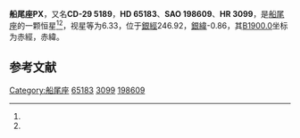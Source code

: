 {{Starbox begin
| name = 船尾座PX
}}
{{Starbox observe
| epoch = [[J2000.0|J2000.0]]
| constell = [[船尾座|船尾座]]<ref name=SIMBAD>{{cite web
 | url=http://simbad.u-strasbg.fr/simbad/sim-id?Ident=HR+3099
 | title =Pulsating variable Star
 | publisher=Centre de Données astronomiques de Strasbourg
 | work=SIMBAD
 | accessdate=2012-07-13}}</ref><ref name=DATA>{{cite web
 | url=http://vizier.u-strasbg.fr/viz-bin/VizieR-5?-out.add=.&-source=5050&-corr=PK=HR&-out.max=9999&HR=3099
 | title =VizieR Detailed Page
 | accessdate=2012-07-13}}</ref>
| 星官 = 
| ra = {{RA|7|56|22.8}}<ref name=SIMBAD /><ref name=DATA />
| dec = {{DEC|-30|17|7}}<ref name=SIMBAD /><ref name=DATA />
| appmag_v = 6.33<ref name=SIMBAD /><ref name=DATA />
}}
{{Starbox character
| class = M6III<ref name=SIMBAD /><ref name=DATA />
| b-v = 1.66<ref name=SIMBAD /><ref name=DATA />
| u-b = 1.5<ref name=SIMBAD /><ref name=DATA />
| r-i = <ref name=SIMBAD /><ref name=DATA />
| variable = 
}}
{{Starbox astrometry
| radial_v = 1.5
| prop_mo_ra = 21
| parallax = 
| p_error = 
}}
{{Starbox catalog
| names =CD-29 5189，[[SAO星表|SAO]] 198609，[[HD星表|HD]] 65183，[[HR星表|HR]] 3099}}
{{Starbox reference |Simbad=HR+3099}}
{{Starbox end}}

'''船尾座PX'''，又名'''CD-29 5189'''，'''HD 65183'''、'''SAO 198609'''、'''HR 3099'''，是[[船尾座|船尾座]]的一颗恒星<ref name=SIMBAD /><ref name=DATA />，视星等为6.33，位于[[銀道座標系|銀經]]246.92，[[銀道座標系|銀緯]]-0.86，其[[B1900.0|B1900.0]]坐标为赤經{{RA|7|52|23.5}}，赤緯{{DEC|-30|-0.86|4}}。

== 参考文献 ==
{{reflist}}

{{star-stub}}

{{船尾座恒星}}
[[Category:船尾座|Category:船尾座]]
[[Category:HD和HDE天體|65183]]
[[Category:HR天體|3099]]
[[Category:SAO天體|198609]]